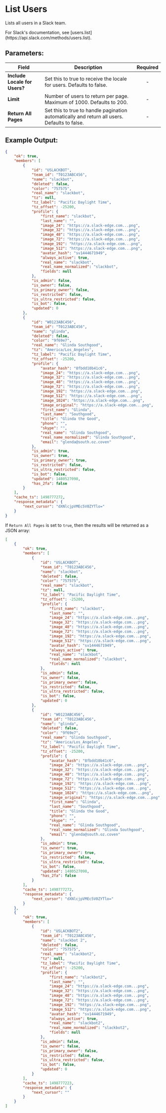 
# List Users

Lists all users in a Slack team.

<Callout type="info">
	For Slack's documentation, see
	[users.list](https://api.slack.com/methods/users.list).
</Callout>

## Parameters:

| Field                         | Description                                                                                  | Required |
| ----------------------------- | -------------------------------------------------------------------------------------------- | :------: |
| **Include Locale for Users?** | Set this to true to receive the locale for users. Defaults to false.                         |    -     |
| **Limit**                     | Number of users to return per page. Maximum of 1000. Defaults to 200.                        |    -     |
| **Return All Pages**          | Set this to true to handle pagination automatically and return all users. Defaults to false. |    -     |

## Example Output:

```json
{
	"ok": true,
	"members": [
		{
			"id": "USLACKBOT",
			"team_id": "T0123ABC456",
			"name": "slackbot",
			"deleted": false,
			"color": "757575",
			"real_name": "slackbot",
			"tz": null,
			"tz_label": "Pacific Daylight Time",
			"tz_offset": -25200,
			"profile": {
				"first_name": "slackbot",
				"last_name": "",
				"image_24": "https://a.slack-edge.com...png",
				"image_32": "https://a.slack-edge.com...png",
				"image_48": "https://a.slack-edge.com...png",
				"image_72": "https://a.slack-edge.com...png",
				"image_192": "https://a.slack-edge.com...png",
				"image_512": "https://a.slack-edge.com...png",
				"avatar_hash": "sv1444671949",
				"always_active": true,
				"real_name": "slackbot",
				"real_name_normalized": "slackbot",
				"fields": null
			},
			"is_admin": false,
			"is_owner": false,
			"is_primary_owner": false,
			"is_restricted": false,
			"is_ultra_restricted": false,
			"is_bot": false,
			"updated": 0
		},
		{
			"id": "W0123ABC456",
			"team_id": "T0123ABC456",
			"name": "glinda",
			"deleted": false,
			"color": "9f69e7",
			"real_name": "Glinda Southgood",
			"tz": "America/Los_Angeles",
			"tz_label": "Pacific Daylight Time",
			"tz_offset": -25200,
			"profile": {
				"avatar_hash": "8fbdd10b41c6",
				"image_24": "https://a.slack-edge.com...png",
				"image_32": "https://a.slack-edge.com...png",
				"image_48": "https://a.slack-edge.com...png",
				"image_72": "https://a.slack-edge.com...png",
				"image_192": "https://a.slack-edge.com...png",
				"image_512": "https://a.slack-edge.com...png",
				"image_1024": "https://a.slack-edge.com...png",
				"image_original": "https://a.slack-edge.com...png",
				"first_name": "Glinda",
				"last_name": "Southgood",
				"title": "Glinda the Good",
				"phone": "",
				"skype": "",
				"real_name": "Glinda Southgood",
				"real_name_normalized": "Glinda Southgood",
				"email": "glenda@south.oz.coven"
			},
			"is_admin": true,
			"is_owner": true,
			"is_primary_owner": true,
			"is_restricted": false,
			"is_ultra_restricted": false,
			"is_bot": false,
			"updated": 1480527098,
			"has_2fa": false
		}
	],
	"cache_ts": 1498777272,
	"response_metadata": {
		"next_cursor": "dXNlcjpVMEc5V0ZYTlo="
	}
}
```

If `Return All Pages` is set to `true`, then the results will be returned as a JSON array:

```json
[
	{
		"ok": true,
		"members": [
			{
				"id": "USLACKBOT",
				"team_id": "T0123ABC456",
				"name": "slackbot",
				"deleted": false,
				"color": "757575",
				"real_name": "slackbot",
				"tz": null,
				"tz_label": "Pacific Daylight Time",
				"tz_offset": -25200,
				"profile": {
					"first_name": "slackbot",
					"last_name": "",
					"image_24": "https://a.slack-edge.com...png",
					"image_32": "https://a.slack-edge.com...png",
					"image_48": "https://a.slack-edge.com...png",
					"image_72": "https://a.slack-edge.com...png",
					"image_192": "https://a.slack-edge.com...png",
					"image_512": "https://a.slack-edge.com...png",
					"avatar_hash": "sv1444671949",
					"always_active": true,
					"real_name": "slackbot",
					"real_name_normalized": "slackbot",
					"fields": null
				},
				"is_admin": false,
				"is_owner": false,
				"is_primary_owner": false,
				"is_restricted": false,
				"is_ultra_restricted": false,
				"is_bot": false,
				"updated": 0
			},
			{
				"id": "W0123ABC456",
				"team_id": "T0123ABC456",
				"name": "glinda",
				"deleted": false,
				"color": "9f69e7",
				"real_name": "Glinda Southgood",
				"tz": "America/Los_Angeles",
				"tz_label": "Pacific Daylight Time",
				"tz_offset": -25200,
				"profile": {
					"avatar_hash": "8fbdd10b41c6",
					"image_24": "https://a.slack-edge.com...png",
					"image_32": "https://a.slack-edge.com...png",
					"image_48": "https://a.slack-edge.com...png",
					"image_72": "https://a.slack-edge.com...png",
					"image_192": "https://a.slack-edge.com...png",
					"image_512": "https://a.slack-edge.com...png",
					"image_1024": "https://a.slack-edge.com...png",
					"image_original": "https://a.slack-edge.com...png",
					"first_name": "Glinda",
					"last_name": "Southgood",
					"title": "Glinda the Good",
					"phone": "",
					"skype": "",
					"real_name": "Glinda Southgood",
					"real_name_normalized": "Glinda Southgood",
					"email": "glenda@south.oz.coven"
				},
				"is_admin": true,
				"is_owner": true,
				"is_primary_owner": true,
				"is_restricted": false,
				"is_ultra_restricted": false,
				"is_bot": false,
				"updated": 1480527098,
				"has_2fa": false
			}
		],
		"cache_ts": 1498777272,
		"response_metadata": {
			"next_cursor": "dXNlcjpVMEc5V0ZYTlo="
		}
	},
	{
		"ok": true,
		"members": [
			{
				"id": "USLACKBOT2",
				"team_id": "T0123ABC456",
				"name": "slackbot 2",
				"deleted": false,
				"color": "757575",
				"real_name": "slackbot2",
				"tz": null,
				"tz_label": "Pacific Daylight Time",
				"tz_offset": -25200,
				"profile": {
					"first_name": "slackbot2",
					"last_name": "",
					"image_24": "https://a.slack-edge.com...png",
					"image_32": "https://a.slack-edge.com...png",
					"image_48": "https://a.slack-edge.com...png",
					"image_72": "https://a.slack-edge.com...png",
					"image_192": "https://a.slack-edge.com...png",
					"image_512": "https://a.slack-edge.com...png",
					"avatar_hash": "sv1444671949",
					"always_active": true,
					"real_name": "slackbot2",
					"real_name_normalized": "slackbot2",
					"fields": null
				},
				"is_admin": false,
				"is_owner": false,
				"is_primary_owner": false,
				"is_restricted": false,
				"is_ultra_restricted": false,
				"is_bot": false,
				"updated": 0
			}
		],
		"cache_ts": 1498777223,
		"response_metadata": {
			"next_cursor": ""
		}
	}
]
```
